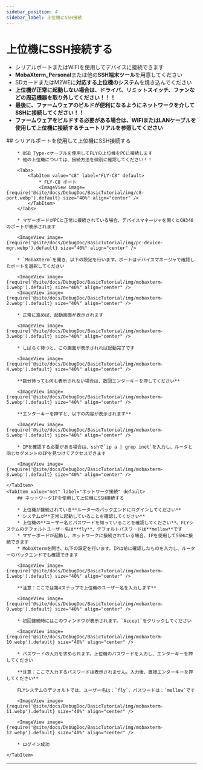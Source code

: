 ```yaml
---
sidebar_position: 4
sidebar_label: 上位機にSSH接続
---
```






# 上位機にSSH接続する


* シリアルポートまたはWIFIを使用してデバイスに接続できます
* **MobaXterm_Personal**または他の**SSH端末ツール**を用意してください
* SDカードまたはM2WEに**対応する上位機のシステム**を焼き込んでください
* **上位機が正常に起動しない場合は、ドライバ、リミットスイッチ、ファンなどの周辺機器を取り外してください！！！**
* **最後に、ファームウェアのビルドが便利になるようにネットワークを介してSSHに接続してください！！**
* **ファームウェアをビルドする必要がある場合は、WIFIまたはLANケーブルを使用して上位機に接続するチュートリアルを参照してください**

<Tabs>
    <TabItem value="serial" label="シリアルポート接続" default>
        ## シリアルポートを使用して上位機にSSH接続する

        * USB Type-cケーブルを使用してFLYの上位機をPCに接続します
        * 他の上位機については、接続方法を個別に確認してください！！

        <Tabs>
            <TabItem value="c8" label="FLY-C8" default>
                * FLY-C8 ポート
                <ImageView image={require('@site/docs/DebugDoc/BasicTutorial/img/c8-port.webp').default} size="40%" align="center" />
            </TabItem>
        </Tabs>

        * マザーボードがPCと正常に接続されている場合、デバイスマネージャを開くとCH340のポートが表示されます

        <ImageView image={require('@site/docs/DebugDoc/BasicTutorial/img/pc-device-mgr.webp').default} size="40%" align="center" />

        * `MobaXterm`を開き、以下の設定を行います。ポートはデバイスマネージャで確認したポートを選択してください

        <ImageView image={require('@site/docs/DebugDoc/BasicTutorial/img/mobaxterm-1.webp').default} size="40%" align="center" />
        <ImageView image={require('@site/docs/DebugDoc/BasicTutorial/img/mobaxterm-2.webp').default} size="40%" align="center" />

        * 正常に進めば、起動画面が表示されます

        <ImageView image={require('@site/docs/DebugDoc/BasicTutorial/img/mobaxterm-3.webp').default} size="40%" align="center" />

        * しばらく待つと、この画面が表示されれば起動完了です

        <ImageView image={require('@site/docs/DebugDoc/BasicTutorial/img/mobaxterm-4.webp').default} size="40%" align="center" />

        **数分待っても何も表示されない場合は、数回エンターキーを押してください**

        <ImageView image={require('@site/docs/DebugDoc/BasicTutorial/img/mobaxterm-5.webp').default} size="40%" align="center" />

        **エンターキーを押すと、以下の内容が表示されます**

        <ImageView image={require('@site/docs/DebugDoc/BasicTutorial/img/mobaxterm-6.webp').default} size="40%" align="center" />

        * IPを確認する必要がある場合は、sshで`ip a | grep inet`を入力し、ルータと同じセグメントのIPを見つけてアクセスできます

        <ImageView image={require('@site/docs/DebugDoc/BasicTutorial/img/mobaxterm-8.webp').default} size="40%" align="center" />

    </TabItem>
    <TabItem value="net" label="ネットワーク接続" default>
        ## ネットワークIPを使用して上位機にSSH接続する

        * 上位機が接続されている**ルーターのバックエンドにログインしてください**
        * システムが**正常に起動していることを確認してください**
        * 上位機の**ユーザー名とパスワードを知っていることを確認してください**。FLYシステムのデフォルトユーザー名は**fly**、デフォルトパスワードは**mellow**です
        * マザーボードが起動し、ネットワークに接続されている場合、IPを使用してSSHに接続できます
        * MobaXtermを開き、以下の設定を行います。IPは前に確認したものを入力し、ルーターのバックエンドでも確認できます

        <ImageView image={require('@site/docs/DebugDoc/BasicTutorial/img/mobaxterm-1.webp').default} size="40%" align="center" />

        **注意：ここでは第4ステップで上位機のユーザー名を入力します**

        <ImageView image={require('@site/docs/DebugDoc/BasicTutorial/img/mobaxterm-9.webp').default} size="40%" align="center" />

        * 初回接続時にはこのウィンドウが表示されます。`Accept`をクリックしてください

        <ImageView image={require('@site/docs/DebugDoc/BasicTutorial/img/mobaxterm-10.webp').default} size="40%" align="center" />

        * パスワードの入力を求められます。上位機のパスワードを入力し、エンターキーを押してください

        **注意：ここで入力するパスワードは表示されません。入力後、直接エンターキーを押してください**

        FLYシステムのデフォルトでは、ユーザー名は：`fly`、パスワードは：`mellow`です

        <ImageView image={require('@site/docs/DebugDoc/BasicTutorial/img/mobaxterm-11.webp').default} size="40%" align="center" />

        <ImageView image={require('@site/docs/DebugDoc/BasicTutorial/img/mobaxterm-12.webp').default} size="40%" align="center" />

        * ログイン成功

    </TabItem>
</Tabs>

----